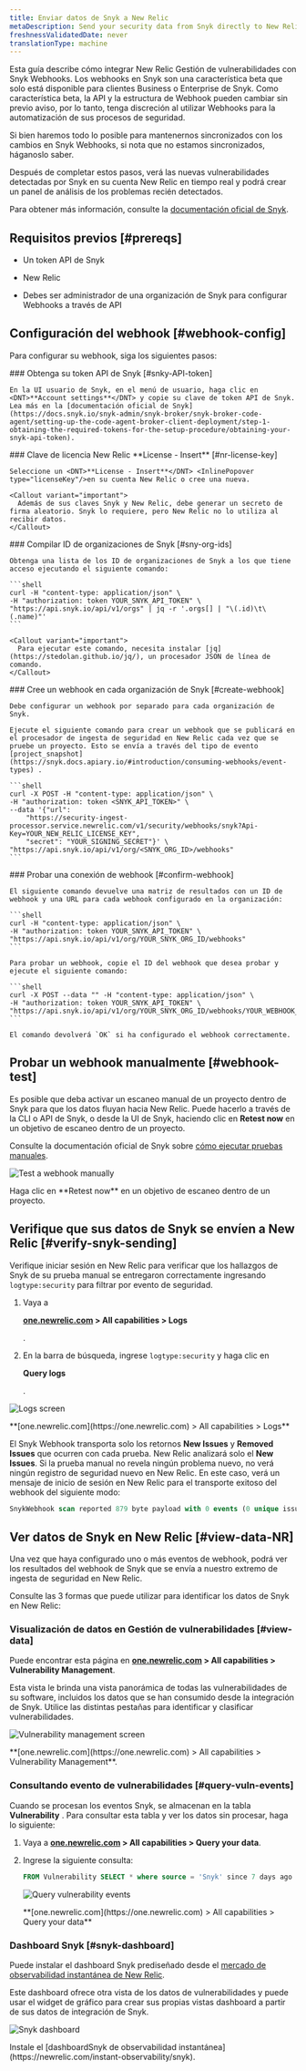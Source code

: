 ```yaml
---
title: Enviar datos de Snyk a New Relic
metaDescription: Send your security data from Snyk directly to New Relic.
freshnessValidatedDate: never
translationType: machine
---
```







Esta guía describe cómo integrar New Relic Gestión de vulnerabilidades con Snyk Webhooks. Los webhooks en Snyk son una característica beta que solo está disponible para clientes Business o Enterprise de Snyk. Como característica beta, la API y la estructura de Webhook pueden cambiar sin previo aviso, por lo tanto, tenga discreción al utilizar Webhooks para la automatización de sus procesos de seguridad.

Si bien haremos todo lo posible para mantenernos sincronizados con los cambios en Snyk Webhooks, si nota que no estamos sincronizados, háganoslo saber.

Después de completar estos pasos, verá las nuevas vulnerabilidades detectadas por Snyk en su cuenta New Relic en tiempo real y podrá crear un panel de análisis de los problemas recién detectados.

Para obtener más información, consulte la [documentación oficial de Snyk](https://snyk.docs.apiary.io/#reference/webhooks).

## Requisitos previos [#prereqs]

* Un token API de Snyk

* New Relic

  <InlinePopover type="licenseKey"/>

* Debes ser administrador de una organización de Snyk para configurar Webhooks a través de API

## Configuración del webhook [#webhook-config]

Para configurar su webhook, siga los siguientes pasos:

<Steps>
  <Step>
    ### Obtenga su token API de Snyk [#snky-API-token]

    En la UI usuario de Snyk, en el menú de usuario, haga clic en <DNT>**Account settings**</DNT> y copie su clave de token API de Snyk. Lea más en la [documentación oficial de Snyk](https://docs.snyk.io/snyk-admin/snyk-broker/snyk-broker-code-agent/setting-up-the-code-agent-broker-client-deployment/step-1-obtaining-the-required-tokens-for-the-setup-procedure/obtaining-your-snyk-api-token).
  </Step>

  <Step>
    ### Clave de licencia New Relic <DNT>**License - Insert**</DNT> [#nr-license-key]

    Seleccione un <DNT>**License - Insert**</DNT> <InlinePopover type="licenseKey"/>en su cuenta New Relic o cree una nueva.

    <Callout variant="important">
      Además de sus claves Snyk y New Relic, debe generar un secreto de firma aleatorio. Snyk lo requiere, pero New Relic no lo utiliza al recibir datos.
    </Callout>
  </Step>

  <Step>
    ### Compilar ID de organizaciones de Snyk [#sny-org-ids]

    Obtenga una lista de los ID de organizaciones de Snyk a los que tiene acceso ejecutando el siguiente comando:

    ```shell
    curl -H "content-type: application/json" \
    -H "authorization: token YOUR_SNYK_API_TOKEN" \
    "https://api.snyk.io/api/v1/orgs" | jq -r '.orgs[] | "\(.id)\t\(.name)"'
    ```

    <Callout variant="important">
      Para ejecutar este comando, necesita instalar [jq](https://stedolan.github.io/jq/), un procesador JSON de línea de comando.
    </Callout>
  </Step>

  <Step>
    ### Cree un webhook en cada organización de Snyk [#create-webhook]

    Debe configurar un webhook por separado para cada organización de Snyk.

    Ejecute el siguiente comando para crear un webhook que se publicará en el procesador de ingesta de seguridad en New Relic cada vez que se pruebe un proyecto. Esto se envía a través del tipo de evento [project_snapshot](https://snyk.docs.apiary.io/#introduction/consuming-webhooks/event-types) .

    ```shell
    curl -X POST -H "content-type: application/json" \
    -H "authorization: token <SNYK_API_TOKEN>" \
    --data '{"url": 
        "https://security-ingest-processor.service.newrelic.com/v1/security/webhooks/snyk?Api-Key=YOUR_NEW_RELIC_LICENSE_KEY",
        "secret": "YOUR_SIGNING_SECRET"}' \
    "https://api.snyk.io/api/v1/org/<SNYK_ORG_ID>/webhooks"
    ```
  </Step>

  <Step>
    ### Probar una conexión de webhook [#confirm-webhook]

    El siguiente comando devuelve una matriz de resultados con un ID de webhook y una URL para cada webhook configurado en la organización:

    ```shell
    curl -H "content-type: application/json" \
    -H "authorization: token YOUR_SNYK_API_TOKEN" \
    "https://api.snyk.io/api/v1/org/YOUR_SNYK_ORG_ID/webhooks"
    ```

    Para probar un webhook, copie el ID del webhook que desea probar y ejecute el siguiente comando:

    ```shell
    curl -X POST --data "" -H "content-type: application/json" \
    -H "authorization: token YOUR_SNYK_API_TOKEN" \
    "https://api.snyk.io/api/v1/org/YOUR_SNYK_ORG_ID/webhooks/YOUR_WEBHOOK_ID/ping"
    ```

    El comando devolverá `OK` si ha configurado el webhook correctamente.
  </Step>
</Steps>

## Probar un webhook manualmente [#webhook-test]

Es posible que deba activar un escaneo manual de un proyecto dentro de Snyk para que los datos fluyan hacia New Relic. Puede hacerlo a través de la CLI o API de Snyk, o desde la UI de Snyk, haciendo clic en <DNT>**Retest now**</DNT> en un objetivo de escaneo dentro de un proyecto.

Consulte la documentación oficial de Snyk sobre [cómo ejecutar pruebas manuales](https://docs.snyk.io/getting-started/running-tests#run-tests-manually).

<img
  title="Test a webhook manually"
  alt="Test a webhook manually"
  src={vulnerabilitymanagementTestWebhook}
/>

<figcaption>
  Haga clic en <DNT>**Retest now**</DNT> en un objetivo de escaneo dentro de un proyecto.
</figcaption>

## Verifique que sus datos de Snyk se envíen a New Relic [#verify-snyk-sending]

Verifique iniciar sesión en New Relic para verificar que los hallazgos de Snyk de su prueba manual se entregaron correctamente ingresando `logtype:security` para filtrar por evento de seguridad.

1. Vaya a

   <DNT>**[one.newrelic.com](https://one.newrelic.com) > All capabilities > Logs**</DNT>

   .

2. En la barra de búsqueda, ingrese `logtype:security` y haga clic en

   <DNT>**Query logs**</DNT>

   .

<img
  title="Logs screen"
  alt="Logs screen"
  src={vulnerabilitymanagementVerifySnykData}
/>

<figcaption>
  <DNT>
    **[one.newrelic.com](https://one.newrelic.com) > All capabilities > Logs**
  </DNT>
</figcaption>

El Snyk Webhook transporta solo los retornos <DNT>**New Issues**</DNT> y <DNT>**Removed Issues**</DNT> que ocurren con cada prueba. New Relic analizará solo el <DNT>**New Issues**</DNT>. Si la prueba manual no revela ningún problema nuevo, no verá ningún registro de seguridad nuevo en New Relic. En este caso, verá un mensaje de inicio de sesión en New Relic para el transporte exitoso del webhook del siguiente modo:

```sql
SnykWebhook scan reported 879 byte payload with 0 events (0 unique issue ids) from '' errors=no
```

## Ver datos de Snyk en New Relic [#view-data-NR]

Una vez que haya configurado uno o más eventos de webhook, podrá ver los resultados del webhook de Snyk que se envía a nuestro extremo de ingesta de seguridad en New Relic.

Consulte las 3 formas que puede utilizar para identificar los datos de Snyk en New Relic:

### Visualización de datos en Gestión de vulnerabilidades [#view-data]

Puede encontrar esta página en <DNT>**[one.newrelic.com](https://one.newrelic.com) > All capabilities > Vulnerability Management**</DNT>.

Esta vista le brinda una vista panorámica de todas las vulnerabilidades de su software, incluidos los datos que se han consumido desde la integración de Snyk. Utilice las distintas pestañas para identificar y clasificar vulnerabilidades.

<img
  title="Vulnerability management screen"
  alt="Vulnerability management screen"
  src={accountsVmLanding}
/>

<figcaption>
  <DNT>**[one.newrelic.com](https://one.newrelic.com) > All capabilities > Vulnerability Management**</DNT>.
</figcaption>

### Consultando evento de vulnerabilidades [#query-vuln-events]

Cuando se procesan los eventos Snyk, se almacenan en la tabla <DNT>**Vulnerability**</DNT> . Para consultar esta tabla y ver los datos sin procesar, haga lo siguiente:

1. Vaya a <DNT>**[one.newrelic.com](https://one.newrelic.com) > All capabilities > Query your data**</DNT>.

2. Ingrese la siguiente consulta:

   ```sql
   FROM Vulnerability SELECT * where source = 'Snyk' since 7 days ago
   ```

   <img
     title="Query vulnerability events"
     alt="Query vulnerability events"
     src={vulnerabilitymanagementQueryVulnEvents}
   />

   <figcaption>
     <DNT>
       **[one.newrelic.com](https://one.newrelic.com) > All capabilities > Query your data**
     </DNT>
   </figcaption>

### Dashboard Snyk [#snyk-dashboard]

Puede instalar el dashboard Snyk prediseñado desde el [mercado de observabilidad instantánea de New Relic](https://newrelic.com/instant-observability/snyk).

Este dashboard ofrece otra vista de los datos de vulnerabilidades y puede usar el widget de gráfico para crear sus propias vistas dashboard a partir de sus datos de integración de Snyk.

<img
  title="Snyk dashboard"
  alt="Snyk dashboard"
  src={vmSnykDashboard}
/>

<figcaption>
  Instale el [dashboardSnyk de observabilidad instantánea](https://newrelic.com/instant-observability/snyk).
</figcaption>